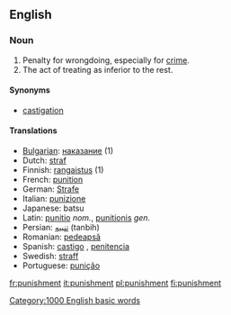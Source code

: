==English==

===Noun===
{{en-noun-reg}}

# Penalty for wrongdoing, especially for [[crime]].
# The act of treating as inferior to the rest.

====Synonyms====
*[[castigation]]

====Translations====
*[[w:Bulgarian language|Bulgarian]]: [[наказание]] {{n}} (1)
*Dutch: [[straf]] {{f}}
*Finnish: [[rangaistus]] (1)
*French: [[punition]] {{f}}
*German: [[Strafe]] {{f}}
*Italian: [[punizione]] {{f}}
*Japanese: batsu
*Latin: [[punitio]] ''nom.'', [[punitionis]] ''gen.''
*Persian: [[تنبیه]] (tanbih)
*Romanian: [[pedeapsă]] {{f}}
*Spanish: [[castigo]] {{f}}, [[penitencia]]
*Swedish: [[straff]]
*Portuguese: [[punição]]
[[Category:1000 English basic words]]

[[fr:punishment]]
[[it:punishment]]
[[pl:punishment]]
[[fi:punishment]]